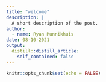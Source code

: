 ```yaml
---
title: "welcome"
description: |
  A short description of the post.
author:
  - name: Ryan Munnikhuis 
date: 08-10-2021
output:
  distill::distill_article:
    self_contained: false
---
```



```r
knitr::opts_chunk$set(echo = FALSE)
```



